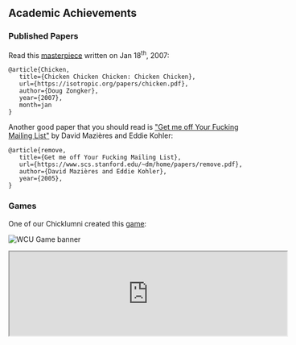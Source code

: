 
## Academic Achievements

### Published Papers

Read this [masterpiece](/chicken.pdf) written on Jan 18<sup>th</sup>, 2007: 

```
@article{Chicken,
   title={Chicken Chicken Chicken: Chicken Chicken},
   url={https://isotropic.org/papers/chicken.pdf},
   author={Doug Zongker},
   year={2007},
   month=jan
}
```

Another good paper that you should read is ["Get me off Your Fucking Mailing List"](https://www.scs.stanford.edu/~dm/home/papers/remove.pdf) by David Mazières and Eddie Kohler:

```
@article{remove,
   title={Get me off Your Fucking Mailing List},
   url={https://www.scs.stanford.edu/~dm/home/papers/remove.pdf},
   author={David Mazières and Eddie Kohler},
   year={2005},
}
```

### Games

One of our Chicklumni created this [game](https://cianokias.itch.io/wild-chicken-university):

<Image
      src="/images/WCU_Game_Banner.webp"
      width={500}
      height={500}
      alt="WCU Game banner"
    />

<iframe src="https://itch.io/embed/1361579" width="552" height="167"><a href="https://cianokias.itch.io/wild-chicken-university" target="_blank">野鸡大学 by Ziduan</a></iframe>
